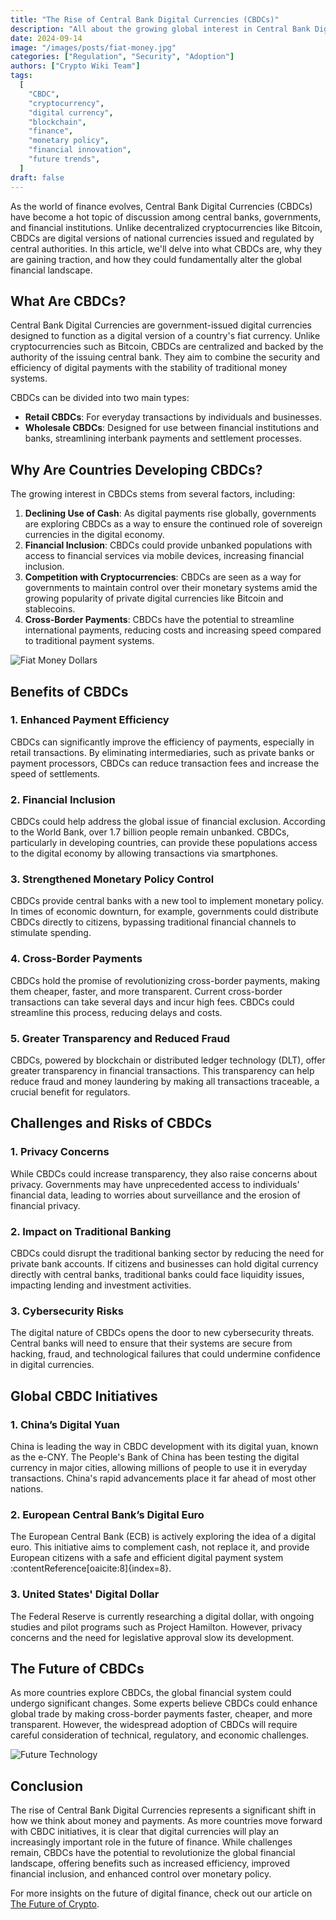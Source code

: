 ```yaml
---
title: "The Rise of Central Bank Digital Currencies (CBDCs)"
description: "All about the growing global interest in Central Bank Digital Currencies (CBDCs), their potential to reshape monetary systems, and the challenges they pose for the future of finance."
date: 2024-09-14
image: "/images/posts/fiat-money.jpg"
categories: ["Regulation", "Security", "Adoption"]
authors: ["Crypto Wiki Team"]
tags:
  [
    "CBDC",
    "cryptocurrency",
    "digital currency",
    "blockchain",
    "finance",
    "monetary policy",
    "financial innovation",
    "future trends",
  ]
draft: false
---
```


As the world of finance evolves, Central Bank Digital Currencies (CBDCs) have become a hot topic of discussion among central banks, governments, and financial institutions. Unlike decentralized cryptocurrencies like Bitcoin, CBDCs are digital versions of national currencies issued and regulated by central authorities. In this article, we'll delve into what CBDCs are, why they are gaining traction, and how they could fundamentally alter the global financial landscape.

## What Are CBDCs?

Central Bank Digital Currencies are government-issued digital currencies designed to function as a digital version of a country's fiat currency. Unlike cryptocurrencies such as Bitcoin, CBDCs are centralized and backed by the authority of the issuing central bank. They aim to combine the security and efficiency of digital payments with the stability of traditional money systems.

CBDCs can be divided into two main types:

- **Retail CBDCs**: For everyday transactions by individuals and businesses.
- **Wholesale CBDCs**: Designed for use between financial institutions and banks, streamlining interbank payments and settlement processes.

## Why Are Countries Developing CBDCs?

The growing interest in CBDCs stems from several factors, including:

1. **Declining Use of Cash**: As digital payments rise globally, governments are exploring CBDCs as a way to ensure the continued role of sovereign currencies in the digital economy.
2. **Financial Inclusion**: CBDCs could provide unbanked populations with access to financial services via mobile devices, increasing financial inclusion.
3. **Competition with Cryptocurrencies**: CBDCs are seen as a way for governments to maintain control over their monetary systems amid the growing popularity of private digital currencies like Bitcoin and stablecoins.
4. **Cross-Border Payments**: CBDCs have the potential to streamline international payments, reducing costs and increasing speed compared to traditional payment systems.

![Fiat Money Dollars](/images/posts/female-with-fiat-money.jpg)

## Benefits of CBDCs

### 1. **Enhanced Payment Efficiency**

CBDCs can significantly improve the efficiency of payments, especially in retail transactions. By eliminating intermediaries, such as private banks or payment processors, CBDCs can reduce transaction fees and increase the speed of settlements.

### 2. **Financial Inclusion**

CBDCs could help address the global issue of financial exclusion. According to the World Bank, over 1.7 billion people remain unbanked. CBDCs, particularly in developing countries, can provide these populations access to the digital economy by allowing transactions via smartphones.

### 3. **Strengthened Monetary Policy Control**

CBDCs provide central banks with a new tool to implement monetary policy. In times of economic downturn, for example, governments could distribute CBDCs directly to citizens, bypassing traditional financial channels to stimulate spending.

### 4. **Cross-Border Payments**

CBDCs hold the promise of revolutionizing cross-border payments, making them cheaper, faster, and more transparent. Current cross-border transactions can take several days and incur high fees. CBDCs could streamline this process, reducing delays and costs.

### 5. **Greater Transparency and Reduced Fraud**

CBDCs, powered by blockchain or distributed ledger technology (DLT), offer greater transparency in financial transactions. This transparency can help reduce fraud and money laundering by making all transactions traceable, a crucial benefit for regulators.

## Challenges and Risks of CBDCs

### 1. **Privacy Concerns**

While CBDCs could increase transparency, they also raise concerns about privacy. Governments may have unprecedented access to individuals' financial data, leading to worries about surveillance and the erosion of financial privacy.

### 2. **Impact on Traditional Banking**

CBDCs could disrupt the traditional banking sector by reducing the need for private bank accounts. If citizens and businesses can hold digital currency directly with central banks, traditional banks could face liquidity issues, impacting lending and investment activities.

### 3. **Cybersecurity Risks**

The digital nature of CBDCs opens the door to new cybersecurity threats. Central banks will need to ensure that their systems are secure from hacking, fraud, and technological failures that could undermine confidence in digital currencies.

## Global CBDC Initiatives

### 1. **China’s Digital Yuan**

China is leading the way in CBDC development with its digital yuan, known as the e-CNY. The People's Bank of China has been testing the digital currency in major cities, allowing millions of people to use it in everyday transactions. China's rapid advancements place it far ahead of most other nations.

### 2. **European Central Bank’s Digital Euro**

The European Central Bank (ECB) is actively exploring the idea of a digital euro. This initiative aims to complement cash, not replace it, and provide European citizens with a safe and efficient digital payment system&#8203;:contentReference[oaicite:8]{index=8}.

### 3. **United States' Digital Dollar**

The Federal Reserve is currently researching a digital dollar, with ongoing studies and pilot programs such as Project Hamilton. However, privacy concerns and the need for legislative approval slow its development.

## The Future of CBDCs

As more countries explore CBDCs, the global financial system could undergo significant changes. Some experts believe CBDCs could enhance global trade by making cross-border payments faster, cheaper, and more transparent. However, the widespread adoption of CBDCs will require careful consideration of technical, regulatory, and economic challenges.

![Future Technology](/images/posts/crypto-future.jpg)

## Conclusion

The rise of Central Bank Digital Currencies represents a significant shift in how we think about money and payments. As more countries move forward with CBDC initiatives, it is clear that digital currencies will play an increasingly important role in the future of finance. While challenges remain, CBDCs have the potential to revolutionize the global financial landscape, offering benefits such as increased efficiency, improved financial inclusion, and enhanced control over monetary policy.

For more insights on the future of digital finance, check out our article on [The Future of Crypto](/the-future-of-crypto).

